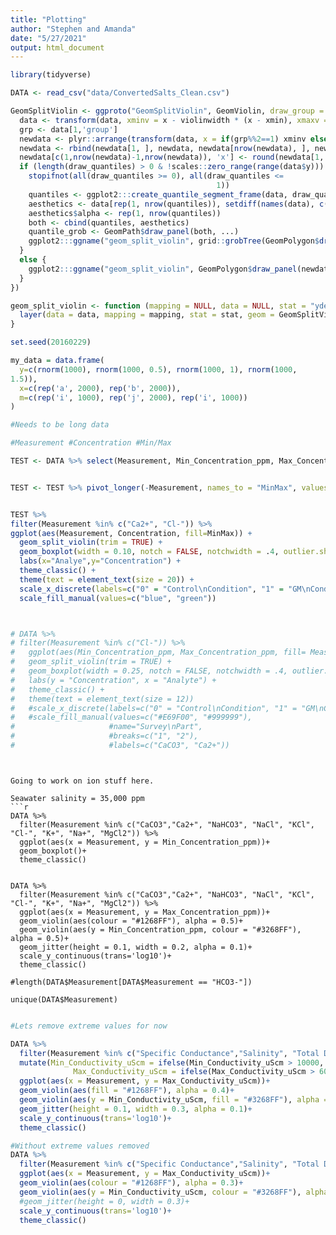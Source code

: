 ```yaml
---
title: "Plotting"
author: "Stephen and Amanda"
date: "5/27/2021"
output: html_document
---
```


```r

library(tidyverse)

```

```r
DATA <- read_csv("data/ConvertedSalts_Clean.csv")


```




```r


GeomSplitViolin <- ggproto("GeomSplitViolin", GeomViolin, draw_group = function(self, data, ..., draw_quantiles = NULL){
  data <- transform(data, xminv = x - violinwidth * (x - xmin), xmaxv = x + violinwidth * (xmax - x))
  grp <- data[1,'group']
  newdata <- plyr::arrange(transform(data, x = if(grp%%2==1) xminv else xmaxv), if(grp%%2==1) y else -y)
  newdata <- rbind(newdata[1, ], newdata, newdata[nrow(newdata), ], newdata[1, ])
  newdata[c(1,nrow(newdata)-1,nrow(newdata)), 'x'] <- round(newdata[1, 'x']) 
  if (length(draw_quantiles) > 0 & !scales::zero_range(range(data$y))) {
    stopifnot(all(draw_quantiles >= 0), all(draw_quantiles <= 
                                              1))
    quantiles <- ggplot2:::create_quantile_segment_frame(data, draw_quantiles)
    aesthetics <- data[rep(1, nrow(quantiles)), setdiff(names(data), c("x", "y")), drop = FALSE]
    aesthetics$alpha <- rep(1, nrow(quantiles))
    both <- cbind(quantiles, aesthetics)
    quantile_grob <- GeomPath$draw_panel(both, ...)
    ggplot2:::ggname("geom_split_violin", grid::grobTree(GeomPolygon$draw_panel(newdata, ...), quantile_grob))
  }
  else {
    ggplot2:::ggname("geom_split_violin", GeomPolygon$draw_panel(newdata, ...))
  }
})

geom_split_violin <- function (mapping = NULL, data = NULL, stat = "ydensity", position = "identity", ..., draw_quantiles = NULL, trim = TRUE, scale = "area", na.rm = FALSE, show.legend = NA, inherit.aes = TRUE) {
  layer(data = data, mapping = mapping, stat = stat, geom = GeomSplitViolin, position = position, show.legend = show.legend, inherit.aes = inherit.aes, params = list(trim = trim, scale = scale, draw_quantiles = draw_quantiles, na.rm = na.rm, ...))
}

set.seed(20160229)

my_data = data.frame(
  y=c(rnorm(1000), rnorm(1000, 0.5), rnorm(1000, 1), rnorm(1000, 
1.5)),
  x=c(rep('a', 2000), rep('b', 2000)),
  m=c(rep('i', 1000), rep('j', 2000), rep('i', 1000))
)

#Needs to be long data

#Measurement #Concentration #Min/Max

TEST <- DATA %>% select(Measurement, Min_Concentration_ppm, Max_Concentration_ppm)


TEST <- TEST %>% pivot_longer(-Measurement, names_to = "MinMax", values_to = "Concentration")


TEST %>% 
filter(Measurement %in% c("Ca2+", "Cl-")) %>%
ggplot(aes(Measurement, Concentration, fill=MinMax)) +
  geom_split_violin(trim = TRUE) +
  geom_boxplot(width = 0.10, notch = FALSE, notchwidth = .4, outlier.shape = NA, coef=0) +
  labs(x="Analye",y="Concentration") +
  theme_classic() +
  theme(text = element_text(size = 20)) +
  scale_x_discrete(labels=c("0" = "Control\nCondition", "1" = "GM\nCondition")) +
  scale_fill_manual(values=c("blue", "green"))



# DATA %>% 
# filter(Measurement %in% c("Cl-")) %>%
#   ggplot(aes(Min_Concentration_ppm, Max_Concentration_ppm, fill= Measurement)) + 
#   geom_split_violin(trim = TRUE) + 
#   geom_boxplot(width = 0.25, notch = FALSE, notchwidth = .4, outlier.shape = NA, coef=0) +
#   labs(y = "Concentration", x = "Analyte") +
#   theme_classic() +
#   theme(text = element_text(size = 12)) 
#   #scale_x_discrete(labels=c("0" = "Control\nCondition", "1" = "GM\nCondition")) +
#   #scale_fill_manual(values=c("#E69F00", "#999999"), 
#                     #name="Survey\nPart",
#                     #breaks=c("1", "2"),
#                     #labels=c("CaCO3", "Ca2+"))


```

```


Going to work on ion stuff here.

Seawater salinity = 35,000 ppm
```r


DATA %>% 
  filter(Measurement %in% c("CaCO3","Ca2+", "NaHCO3", "NaCl", "KCl", "Cl-", "K+", "Na+", "MgCl2")) %>%
  ggplot(aes(x = Measurement, y = Min_Concentration_ppm))+
  geom_boxplot()+
  theme_classic()


DATA %>% 
  filter(Measurement %in% c("CaCO3","Ca2+", "NaHCO3", "NaCl", "KCl", "Cl-", "K+", "Na+", "MgCl2")) %>%
  ggplot(aes(x = Measurement, y = Max_Concentration_ppm))+
  geom_violin(aes(colour = "#1268FF"), alpha = 0.5)+
  geom_violin(aes(y = Min_Concentration_ppm, colour = "#3268FF"), alpha = 0.5)+
  geom_jitter(height = 0.1, width = 0.2, alpha = 0.1)+
  scale_y_continuous(trans='log10')+
  theme_classic()

#length(DATA$Measurement[DATA$Measurement == "HCO3-"])                                     
                                           
unique(DATA$Measurement)


```



```r

#Lets remove extreme values for now

DATA %>% 
  filter(Measurement %in% c("Specific Conductance","Salinity", "Total Dissolved Solids")) %>%
  mutate(Min_Conductivity_uScm = ifelse(Min_Conductivity_uScm > 10000, NA, Min_Conductivity_uScm),
              Max_Conductivity_uScm = ifelse(Max_Conductivity_uScm > 60000, NA, Max_Conductivity_uScm))%>%
  ggplot(aes(x = Measurement, y = Max_Conductivity_uScm))+
  geom_violin(aes(fill = "#1268FF"), alpha = 0.4)+
  geom_violin(aes(y = Min_Conductivity_uScm, fill = "#3268FF"), alpha = 0.4)+
  geom_jitter(height = 0.1, width = 0.3, alpha = 0.1)+
  scale_y_continuous(trans='log10')+
  theme_classic()

#Without extreme values removed
DATA %>% 
  filter(Measurement %in% c("Specific Conductance","Salinity", "Total Dissolved Solids")) %>%
  ggplot(aes(x = Measurement, y = Max_Conductivity_uScm))+
  geom_violin(aes(colour = "#1268FF"), alpha = 0.3)+
  geom_violin(aes(y = Min_Conductivity_uScm, colour = "#3268FF"), alpha = 0.3)+
  #geom_jitter(height = 0, width = 0.3)+
  scale_y_continuous(trans='log10')+
  theme_classic()


```



```r




```


